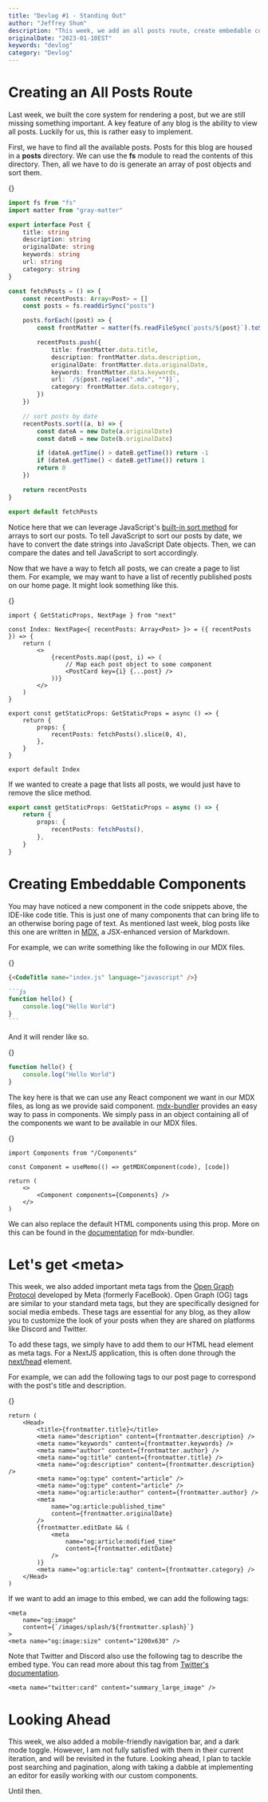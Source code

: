 ```yaml
---
title: "Devlog #1 - Standing Out"
author: "Jeffrey Shum"
description: "This week, we add an all posts route, create embedable components, and take a dive into meta tags."
originalDate: "2023-01-10EST"
keywords: "devlog"
category: "Devlog"
---
```


# Creating an All Posts Route

Last week, we built the core system for rendering a post, but we are still missing something important.
A key feature of any blog is the ability to view all posts.
Luckily for us, this is rather easy to implement.

First, we have to find all the available posts.
Posts for this blog are housed in a **posts** directory.
We can use the **fs** module to read the contents of this directory.
Then, all we have to do is generate an array of post objects and sort them.

{<CodeTitle name="fetch_posts.ts" language="typescript" />}

```ts
import fs from "fs"
import matter from "gray-matter"

export interface Post {
	title: string
	description: string
	originalDate: string
	keywords: string
	url: string
	category: string
}

const fetchPosts = () => {
	const recentPosts: Array<Post> = []
	const posts = fs.readdirSync("posts")

	posts.forEach((post) => {
		const frontMatter = matter(fs.readFileSync(`posts/${post}`).toString())

		recentPosts.push({
			title: frontMatter.data.title,
			description: frontMatter.data.description,
			originalDate: frontMatter.data.originalDate,
			keywords: frontMatter.data.keywords,
			url: `/${post.replace(".mdx", "")}`,
			category: frontMatter.data.category,
		})
	})

	// sort posts by date
	recentPosts.sort((a, b) => {
		const dateA = new Date(a.originalDate)
		const dateB = new Date(b.originalDate)

		if (dateA.getTime() > dateB.getTime()) return -1
		if (dateA.getTime() < dateB.getTime()) return 1
		return 0
	})

	return recentPosts
}

export default fetchPosts
```

Notice here that we can leverage JavaScript's [built-in sort method](https://developer.mozilla.org/en-US/docs/Web/JavaScript/Reference/Global_Objects/Array/sort) for arrays to sort our posts.
To tell JavaScript to sort our posts by date, we have to convert the date strings into JavaScript Date objects.
Then, we can compare the dates and tell JavaScript to sort accordingly.

Now that we have a way to fetch all posts, we can create a page to list them.
For example, we may want to have a list of recently published posts on our home page.
It might look something like this.

{<CodeTitle name="index.tsx" language="react" />}

```tsx
import { GetStaticProps, NextPage } from "next"

const Index: NextPage<{ recentPosts: Array<Post> }> = ({ recentPosts }) => {
	return (
		<>
			{recentPosts.map((post, i) => (
				// Map each post object to some component
				<PostCard key={i} {...post} />
			))}
		</>
	)
}

export const getStaticProps: GetStaticProps = async () => {
	return {
		props: {
			recentPosts: fetchPosts().slice(0, 4),
		},
	}
}

export default Index
```

If we wanted to create a page that lists all posts, we would just have to remove the slice method.

```ts
export const getStaticProps: GetStaticProps = async () => {
	return {
		props: {
			recentPosts: fetchPosts(),
		},
	}
}
```

# Creating Embeddable Components

You may have noticed a new component in the code snippets above, the IDE-like code title.
This is just one of many components that can bring life to an otherwise boring page of text.
As mentioned last week, blog posts like this one are written in [MDX](https://mdxjs.com/), a JSX-enhanced version of Markdown.

For example, we can write something like the following in our MDX files.

{<CodeTitle name="post.mdx" language="mdx" />}

````md
{<CodeTitle name="index.js" language="javascript" />}

```js
function hello() {
	console.log("Hello World")
}
```
````

And it will render like so.

{<CodeTitle name="index.js" language="javascript" />}

```js
function hello() {
	console.log("Hello World")
}
```

The key here is that we can use any React component we want in our MDX files, as long as we provide said component.
[mdx-bundler](https://github.com/kentcdodds/mdx-bundler) provides an easy way to pass in components.
We simply pass in an object containing all of the components we want to be available in our MDX files.

{<CodeTitle name="post.tsx" language="react" />}

```tsx
import Components from "/Components"

const Component = useMemo(() => getMDXComponent(code), [code])

return (
	<>
		<Component components={Components} />
	</>
)
```

We can also replace the default HTML components using this prop. More on this can be found in the [documentation](https://github.com/kentcdodds/mdx-bundler#component-substitution) for mdx-bundler.

# Let's get \<meta\>

This week, we also added important meta tags from the [Open Graph Protocol](https://ogp.me/) developed by Meta (formerly FaceBook).
Open Graph (OG) tags are similar to your standard meta tags, but they are specifically designed for social media embeds.
These tags are essential for any blog, as they allow you to customize the look of your posts when they are shared on platforms like Discord and Twitter.

To add these tags, we simply have to add them to our HTML head element as meta tags.
For a NextJS application, this is often done through the [next/head](https://nextjs.org/docs/api-reference/next/head) element.

For example, we can add the following tags to our post page to correspond with the post's title and description.

{<CodeTitle name="[post].tsx" language="react" />}

```tsx
return (
	<Head>
		<title>{frontmatter.title}</title>
		<meta name="description" content={frontmatter.description} />
		<meta name="keywords" content={frontmatter.keywords} />
		<meta name="author" content={frontmatter.author} />
		<meta name="og:title" content={frontmatter.title} />
		<meta name="og:description" content={frontmatter.description} />
		<meta name="og:type" content="article" />
		<meta name="og:type" content="article" />
		<meta name="og:article:author" content={frontmatter.author} />
		<meta
			name="og:article:published_time"
			content={frontmatter.originalDate}
		/>
		{frontmatter.editDate && (
			<meta
				name="og:article:modified_time"
				content={frontmatter.editDate}
			/>
		)}
		<meta name="og:article:tag" content={frontmatter.category} />
	</Head>
)
```

If we want to add an image to this embed, we can add the following tags:

```tsx
<meta
	name="og:image"
	content={`/images/splash/${frontmatter.splash}`}
>
<meta name="og:image:size" content="1200x630" />
```

Note that Twitter and Discord also use the following tag to describe the embed type.
You can read more about this tag from [Twitter's documentation](https://developer.twitter.com/en/docs/twitter-for-websites/cards/overview/abouts-cards).

```tsx
<meta name="twitter:card" content="summary_large_image" />
```

# Looking Ahead

This week, we also added a mobile-friendly navigation bar, and a dark mode toggle.
However, I am not fully satisfied with them in their current iteration, and will be revisited in the future.
Looking ahead, I plan to tackle post searching and pagination, along with taking a dabble at implementing an editor for easily working with our custom components.

Until then.
